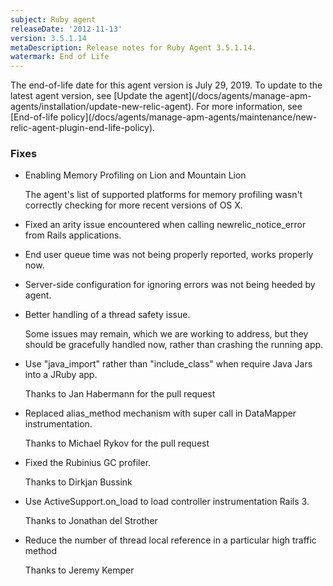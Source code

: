 ```yaml
---
subject: Ruby agent
releaseDate: '2012-11-13'
version: 3.5.1.14
metaDescription: Release notes for Ruby Agent 3.5.1.14.
watermark: End of Life
---
```


<Callout variant="important">
  The end-of-life date for this agent version is July 29, 2019. To update to the latest agent version, see [Update the agent](/docs/agents/manage-apm-agents/installation/update-new-relic-agent). For more information, see [End-of-life policy](/docs/agents/manage-apm-agents/maintenance/new-relic-agent-plugin-end-life-policy).
</Callout>

### Fixes

* Enabling Memory Profiling on Lion and Mountain Lion

  The agent's list of supported platforms for memory profiling wasn't correctly checking for more recent versions of OS X.
* Fixed an arity issue encountered when calling newrelic_notice_error from Rails applications.
* End user queue time was not being properly reported, works properly now.
* Server-side configuration for ignoring errors was not being heeded by agent.
* Better handling of a thread safety issue.

  Some issues may remain, which we are working to address, but they should be gracefully handled now, rather than crashing the running app.
* Use "java_import" rather than "include_class" when require Java Jars into a JRuby app.

  Thanks to Jan Habermann for the pull request
* Replaced alias_method mechanism with super call in DataMapper instrumentation.

  Thanks to Michael Rykov for the pull request
* Fixed the Rubinius GC profiler.

  Thanks to Dirkjan Bussink
* Use ActiveSupport.on_load to load controller instrumentation Rails 3.

  Thanks to Jonathan del Strother
* Reduce the number of thread local reference in a particular high traffic method

  Thanks to Jeremy Kemper
